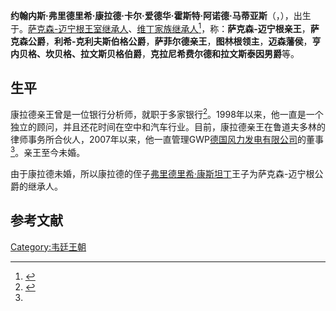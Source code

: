 {{blpsources|time=2014-12-31T04:31:14+00:00}}
{{Infobox noble
| name        = 康拉德
| full name   = 约翰内斯·弗里德里希·康拉德·卡尔·爱德华·霍斯特·阿诺德·马蒂亚斯
| succession  = 萨克森-迈宁根家族首領
| predecessor = [[博恩哈德_(萨克森-迈宁根)|博恩哈德]]
| reign       = 1984年10月4日至今
| noble family= [[韋廷王朝|韋廷王朝]]恩斯特系
| father      = [[博恩哈德_(萨克森-迈宁根)|萨克森-迈宁根的博恩哈德]]
| mother      = 贝伦斯泰因女男爵维拉·谢弗
| birth_date  = {{Birth date and age|1952|4|14|df=y}}
| birth_place =  [[德国|德国]]{{le|齊根貝格|Ziegenberg}}
}}

'''约翰内斯·弗里德里希·康拉德·卡尔·爱德华·霍斯特·阿诺德·马蒂亚斯'''（'''{{lang|en|Johann Friedrich Konrad Carl Eduard Horst Arnold Matthias}}'''，{{bd|1952年|4月14日|catIdx=G}}），出生于{{link-en|齊根貝格|Ziegenberg}}。[[萨克森-迈宁根|萨克森-迈宁根王室继承人]]、[[维丁王朝|维丁家族继承人]]<ref name=AdG>{{cite book |title=[[Almanach_de_Gotha|Almanach de Gotha]] |edition=186th |year=2003 |publisher=Almanach de Gotha |isbn=0-9532142-4-9 |pages=329, 330 |chapter=Saxony }}</ref>，称：'''萨克森-迈宁根亲王'''，'''萨克森公爵'''，'''利希-克利夫斯伯格公爵'''，'''萨菲尔德亲王'''，'''图林根领主'''，'''迈森藩侯'''，'''亨内贝格、坎贝格、拉文斯贝格伯爵'''，'''克拉尼希费尔德和拉文斯泰因男爵'''等。

==生平==
康拉德亲王曾是一位银行分析师，就职于多家银行<ref name=gwp>{{cite web |url= http://www.gloqal.com/gwp/index.php?option=com_content&view=article&id=5&Itemid=5 |title= Our People |publisher= GWP German Wind Power GmbH |accessdate= 12 April 2011 |archive-date= 2016-03-03 |archive-url= https://web.archive.org/web/20160303183126/http://www.gloqal.com/gwp/index.php?option=com_content&view=article&id=5&Itemid=5 }}</ref>。1998年以来，他一直是一个独立的顾问，并且还花时间在空中和汽车行业。目前，康拉德亲王在鲁道夫多林的律师事务所合伙人，2007年以来，他一直管理GWP[[德国风力发电有限公司|德国风力发电有限公司]]的董事<ref name=gwp/>。亲王至今未婚。

由于康拉德未婚，所以康拉德的侄子[[弗里德里希·康斯坦丁_(萨克森-迈宁根)|弗里德里希·康斯坦丁]]王子为萨克森-迈宁根公爵的继承人。
==参考文献==
{{reflist}}

{{s-start}}
{{s-hou|[[萨克森-迈宁根|萨克森-迈宁根王朝]]|1952年|4月14日|||[[韦廷王朝|韦廷王朝]]}}
{{s-pre|}}
{{s-bef|before=[[博恩哈德_(萨克森-迈宁根)|博恩哈德]]}}
{{s-tul|title=[[萨克森-迈宁根|萨克森-迈宁根公爵]]|years=1984年10月4日－|reason=[[德国十一月革命|1918年公國廢除]]}}
{{S-inc|heir=[[弗里德里希·康斯坦丁_(萨克森-迈宁根)|弗里德里希·康斯坦丁]]}}
{{S-roy|uk}}
{{Succession box | title=[[英國王位繼承順序|英國王位繼承順序]] | years= | before=羅伯特·施密特·德里斯 | after=薩克森-邁寧根的費奧多拉公主}}
{{S-end}}

{{DEFAULTSORT: Konrad}}
[[Category:韦廷王朝|Category:韦廷王朝]]